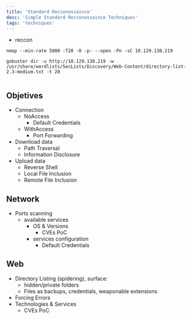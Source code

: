 ```yaml
---
title: 'Standard Recconossaince'
desc: 'Simple Standard Recconossaince Techniques'
tags: 'techniques'
---
```




* reccon

```
nmap --min-rate 5000 -T20 -O -p- --open -Pn -sC 10.129.130.219

gobuster dir -u http://10.129.130.219 -w /usr/share/wordlists/SecLists/Discovery/Web-Content/directory-list-2.3-medium.txt -t 20 


```

## Objetives

* Connection
    * NoAccess
        * Default Credentials
    * WithAccess
        * Port Forwarding
* Download data
    * Path Traversal 
    * Information Disclosure
* Upload data    
    * Reverse Shell
    * Local File Inclusion
    * Remote File Inclusion




## Network

* Ports scanning
    * available services
        * OS & Versions
            * CVEs PoC
        * services configuration
            * Default Credentials

## Web

* Directory Listing (spidering), surface:
    * hidden/private folders
    * Files as backups, credentials, weaponable extensions
* Forcing Errors
* Technologies & Services
    * CVEs PoC






